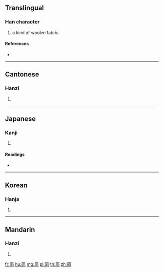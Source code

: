 {{character info/new}}
==Translingual==

===Han character===
{{Han char|rn=122|rad=网|as=12|sn=17|four=60221|canj=WLMFN}}

# a kind of woolen fabric

====References====
* {{Han ref|kx=0949.300|dkj=28367|dj=1391.140|hdz=42926.080|uh=7F7D|ud=32637|bh=EDE4|bd=60900}}

----

==Cantonese==

===Hanzi===
{{yue-hanzi|jyut=|y=gai3}}

# {{defn|lang=yue|sort=网12}}

----

==Japanese==

===Kanji===
{{ja-kanji|grade=|rs=网12}}

# {{defn|lang=ja|sort=网12}}

====Readings====
* {{ja-readings|on=[[けい]] (kei)|kun=[[うおあみ]] (uoami)|nanori=}}

----

==Korean==

===Hanja===
{{ko-hanja|hangeul=계|eumhun=|rv=gye|mr=kye|y=kyey}}

# {{defn|lang=ko|sort=网12}}

----

==Mandarin==

===Hanzi===
{{cmn-hanzi|pin=[[jì]] ([[ji4]])|wg=chi<sup>4</sup>}}

# {{defn|lang=cmn|sort=网12}}

[[fr:罽]]
[[hu:罽]]
[[mg:罽]]
[[pl:罽]]
[[th:罽]]
[[zh:罽]]